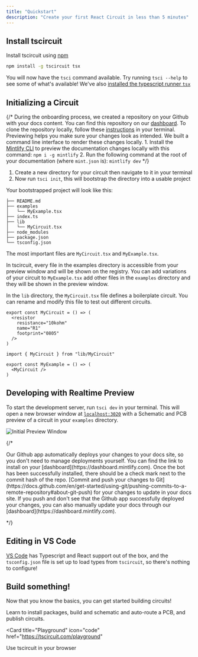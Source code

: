 ```yaml
---
title: "Quickstart"
description: "Create your first React Circuit in less than 5 minutes"
---
```


## Install tscircuit

Install tscircuit using [npm](https://nodejs.org/en/learn/getting-started/an-introduction-to-the-npm-package-manager)

```bash
npm install -g tscircuit tsx
```

You will now have the `tsci` command available. Try running `tsci --help` to see
some of what's available! We've also [installed the typescript runner `tsx`](https://github.com/privatenumber/tsx)

## Initializing a Circuit

{/* <AccordionGroup>
  <Accordion icon="github" title="Clone your docs locally">
    During the onboarding process, we created a repository on your Github with
    your docs content. You can find this repository on our
    [dashboard](https://dashboard.mintlify.com). To clone the repository
    locally, follow these
    [instructions](https://docs.github.com/en/repositories/creating-and-managing-repositories/cloning-a-repository)
    in your terminal.
  </Accordion>
  <Accordion icon="rectangle-terminal" title="Preview changes">
    Previewing helps you make sure your changes look as intended. We built a
    command line interface to render these changes locally. 1. Install the
    [Mintlify CLI](https://www.npmjs.com/package/mintlify) to preview the
    documentation changes locally with this command: ``` npm i -g mintlify ```
    2. Run the following command at the root of your documentation (where
    `mint.json` is): ``` mintlify dev ```
  </Accordion>
</AccordionGroup> */}

1. Create a new directory for your circuit then navigate to it in your terminal
2. Now run `tsci init`, this will bootstrap the directory into a usable project

Your bootstrapped project will look like this:

```
├── README.md
├── examples
│   └── MyExample.tsx
├── index.ts
├── lib
│   └── MyCircuit.tsx
├── node_modules
├── package.json
└── tsconfig.json
```

The most important files are `MyCircuit.tsx` and `MyExample.tsx`.

In tscircuit, every file in the examples directory is accessible from your preview window and
will be shown on the registry. You can add variations of your circuit to
`MyExample.tsx` add other files in the `examples` directory and they will be
shown in the preview window.

In the `lib` directory, the `MyCircuit.tsx` file defines a boilerplate circuit.
You can rename and modify this file to test out different circuits.

<CodeGroup>

```tsx MyCircuit.tsx
export const MyCircuit = () => (
  <resistor
    resistance="10kohm"
    name="R1"
    footprint="0805"
  />
)
```

```tsx MyExample.tsx
import { MyCircuit } from "lib/MyCircuit"

export const MyExample = () => (
  <MyCircuit />
)
```

</CodeGroup>


## Developing with Realtime Preview

To start the development server, run `tsci dev` in your terminal. This will open
a new browser window at [`localhost:3020`](http://localhost:3020) with a Schematic and PCB preview of a circuit in your
`examples` directory.


![Initial Preview Window](/images/preview-window-initial.png)


{/* <AccordionGroup>

<Accordion icon="message-bot" title="Install our Github app">
  Our Github app automatically deploys your changes to your docs site, so you
  don't need to manage deployments yourself. You can find the link to install on
  your [dashboard](https://dashboard.mintlify.com). Once the bot has been
  successfully installed, there should be a check mark next to the commit hash
  of the repo.
</Accordion>
<Accordion icon="rocket" title="Push your changes">
  [Commit and push your changes to
  Git](https://docs.github.com/en/get-started/using-git/pushing-commits-to-a-remote-repository#about-git-push)
  for your changes to update in your docs site. If you push and don't see that
  the Github app successfully deployed your changes, you can also manually
  update your docs through our [dashboard](https://dashboard.mintlify.com).
</Accordion>

</AccordionGroup> */}

## Editing in VS Code

[VS Code](https://code.visualstudio.com/)  has Typescript and React support out
of the box, and the `tsconfig.json` file is set up to load types from `tscircuit`,
so there's nothing to configure!

## Build something!

Now that you know the basics, you can get started building circuits!

<CardGroup>

<Card title="Tutorial: Blinking LED Circuit" icon="square-code" href="/tutorials/blinking-led-circuit">
  Learn to install packages, build and schematic and auto-route a PCB, and publish circuits.
</Card>

<Card
  title="Playground"
  icon="code"
  href="https://tscircuit.com/playground"
>
  Use tscircuit in your browser
</Card>

</CardGroup>

